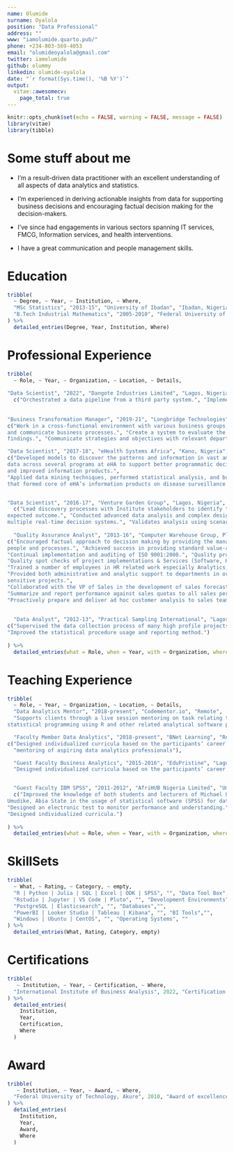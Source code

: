 ```yaml
---
name: Olumide
surname: Oyalola
position: "Data Professional"
address: ""
www: "iamolumide.quarto.pub/"
phone: +234-803-569-4053
email: "olumideoyalola@gmail.com"
twitter: iamolumide
github: olummy
linkedin: olumide-oyalola
date: "`r format(Sys.time(), '%B %Y')`"
output: 
  vitae::awesomecv:
    page_total: true
---
```


```r
knitr::opts_chunk$set(echo = FALSE, warning = FALSE, message = FALSE)
library(vitae)
library(tibble)
```

# Some stuff about me

-   I'm a result-driven data practitioner with an excellent understanding of all aspects of data analytics and statistics.

-   I'm experienced in deriving actionable insights from data for supporting business decisions and encouraging factual decision making for the decision-makers.

-   I've since had engagements in various sectors spanning IT services, FMCG, Information services, and health interventions.

-   I have a great communication and people management skills.


# Education

```r
tribble(
  ~ Degree, ~ Year, ~ Institution, ~ Where,
  "MSc Statistics", "2013-15", "University of Ibadan", "Ibadan, Nigeria",
  "B.Tech Industrial Mathematics", "2005-2010", "Federal University of Technology, Akure", "Akure, Nigeria"
) %>% 
  detailed_entries(Degree, Year, Institution, Where)
```

# Professional Experience

```r
tribble(
  ~ Role, ~ Year, ~ Organization, ~ Location, ~ Details,
  
"Data Scientist", "2022", "Dangote Industries Limited", "Lagos, Nigeria",
  c("Orchestrated a data pipeline from a third party system.", "Implemented an extensive ETL process.", "Continuous mining of the transformed data.", "Developed and monitor ML models using tidymodels methodology in R."),
  
  
"Business Transformation Manager", "2019-21", "Longbridge Technologies", "Lagos, Nigeria",
c("Work in a cross-functional environment with various business groups, and end-users to identify, document,
and communicate business processes.", "Create a system to evaluate the success of any adjustments made within the organization and present
findings.", "Communicate strategies and objectives with relevant departments and colleagues."),

"Data Scientist", "2017-18", "eHealth Systems Africa", "Kano, Nigeria",
c("Developed models to discover the patterns and information in vast amounts of spatial and non-spatial
data across several programs at eHA to support better programmatic decisions, intervention planning
and improved information products.",
"Applied data mining techniques, performed statistical analysis, and build high quality prediction models
that formed core of eHA’s information products on disease surveillance in particular."),


"Data Scientist", "2016-17", "Venture Garden Group", "Lagos, Nigeria",
  c("Lead discovery processes with Institute stakeholders to identify the business requirements and the
expected outcome.", "Conducted advanced data analysis and complex designs algorithm.", "Applied advanced statistical and predictive modeling techniques to build, maintain, and improve on
multiple real-time decision systems.", "Validates analysis using scenario modeling."),
  
  "Quality Assurance Analyst", "2013-16", "Computer Warehouse Group, Plc", "Lagos, Nigeria",
c("Encouraged factual approach to decision making by providing the management an accurate analysis of
people and processes.", "Achieved success in providing standard value-added metrics for business model.",
"Continual implementation and auditing of ISO 9001:2008.", "Quality process analysis to achieving a system thinking organization.",
"Quality spot checks of project implementations & Services (Software, Hardware, Communication).",
"Trained a number of employees in HR related work especially Analytics, HSE and Change Management.",
"Provided both administrative and analytic support to departments in order to manage critical and people
sensitive projects.",
"Collaborated with the VP of Sales in the development of sales forecasts and projections.",
"Summarize and report performance against sales quotas to all sales personnel in a timely manner.",
"Proactively prepare and deliver ad hoc customer analysis to sales team members and senior management"),
  
  
  "Data Analyst", "2012-13", "Practical Sampling International", "Lagos, Nigeria",
c("Supervised the data collection process of many high profile projects.", "Processed and analyzed raw data collected from field work.",
"Improved the statistical procedure usage and reporting method.")
  
) %>% 
  detailed_entries(what = Role, when = Year, with = Organization, where = Location, why = Details)
```

# Teaching Experience

```r
tribble(
  ~ Role, ~ Year, ~ Organization, ~ Location, ~ Details,
  "Data Analytics Mentor", "2018-present", "Codementor.io", "Remote",
  "Supports clients through a live session mentoring on task relating to analytic, predictive modeling and
statistical programming using R and other related analytical software packages.",

  "Faculty Member Data Analytics", "2018-present", "BNet Learning", "Remote",
c("Designed individualized curricula based on the participants’ career path.",
  "mentoring of aspiring data analytics professionals"),

  "Guest Faculty Business Analytics", "2015-2016", "EduPristine", "Lagos, Nigeria & Beirut, Lebanon",
  "Designed individualized curricula based on the participants’ career path.",


  "Guest Faculty IBM SPSS", "2011-2012", "AfriHUB Nigeria Limited", "Umuahia, Nigeria",
  c("Improved the knowledge of both students and lecturers of Michael Okpara University of Agriculture,
Umudike, Abia State in the usage of statistical software (SPSS) for data analysis.",
"Designed an electronic test to monitor performance and understanding.",
"Designed individualized curricula.")
  
) %>% 
  detailed_entries(what = Role, when = Year, with = Organization, where = Location, why = Details)
```


# SkillSets

```r

tribble(
  ~ What, ~ Rating, ~ Category, ~ empty,
  "R | Python | Julia | SQL | Excel | ODK | SPSS", "", "Data Tool Box", "",
  "Rstudio | Jupyter | VS Code | Pluto", "", "Development Environments","",
  "PostgreSQL | Elasticsearch", "", "Databases","",
  "PowerBI | Looker Studio | Tableau | Kibana", "", "BI Tools","",
  "Windows | Ubuntu | CentOS", "", "Operating Systems", ""
) %>% 
  detailed_entries(What, Rating, Category, empty)

```


# Certifications

```r
tribble(
   ~ Institution, ~ Year, ~ Certification, ~ Where,
  "International Institute of Business Analysis", 2022, "Certification in Business Data Analytics",  "Canada"
) %>% 
  detailed_entries(
    Institution, 
    Year,
    Certification,
    Where
  )
```

# Award

```r
tribble(
   ~ Institution, ~ Year, ~ Award, ~ Where,
  "Federal University of Technology, Akure", 2010, "Award of excellence for branding the Federal University of Technology, Akure", "Akure, Nigeria"
) %>% 
  detailed_entries(
    Institution, 
    Year,
    Award,
    Where
  )
```
